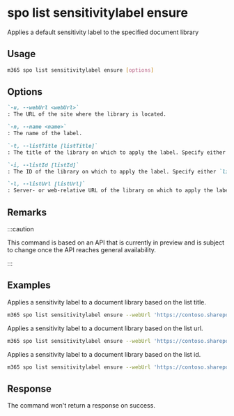 
# spo list sensitivitylabel ensure

Applies a default sensitivity label to the specified document library

## Usage

```sh
m365 spo list sensitivitylabel ensure [options]
```

## Options

```md definition-list
`-u, --webUrl <webUrl>`
: The URL of the site where the library is located.

`-n, --name <name>`
: The name of the label.

`-t, --listTitle [listTitle]`
: The title of the library on which to apply the label. Specify either `listTitle`, `listId`, or `listUrl` but not multiple.

`-i, --listId [listId]`
: The ID of the library on which to apply the label. Specify either `listTitle`, `listId`, or `listUrl` but not multiple.

`-l, --listUrl [listUrl]`
: Server- or web-relative URL of the library on which to apply the label. Specify either `listTitle`, `listId`, or `listUrl` but not multiple.
```

<Global />

## Remarks

:::caution

This command is based on an API that is currently in preview and is subject to change once the API reaches general availability.

:::

## Examples

Applies a sensitivity label to a document library based on the list title.

```sh
m365 spo list sensitivitylabel ensure --webUrl 'https://contoso.sharepoint.com' --listTitle 'Shared Documents' --name 'Confidential'
```

Applies a sensitivity label to a document library based on the list url.

```sh
m365 spo list sensitivitylabel ensure --webUrl 'https://contoso.sharepoint.com' --listUrl '/Shared Documents' --name 'Confidential'
```

Applies a sensitivity label to a document library based on the list id.

```sh
m365 spo list sensitivitylabel ensure --webUrl 'https://contoso.sharepoint.com' --listId 'b4cfa0d9-b3d7-49ae-a0f0-f14ffdd005f7' --name 'Confidential'
```

## Response

The command won't return a response on success.
